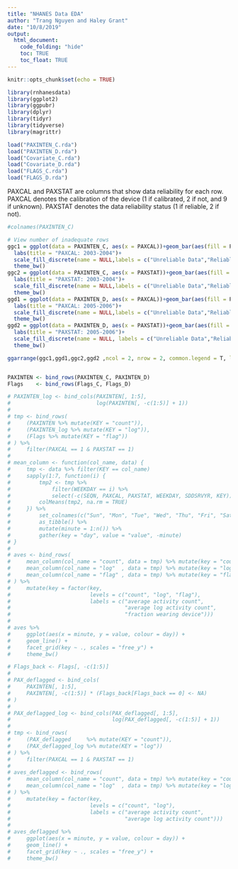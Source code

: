```yaml
---
title: "NHANES Data EDA"
author: "Trang Nguyen and Haley Grant"
date: "10/8/2019"
output: 
  html_document:
    code_folding: "hide"
    toc: TRUE
    toc_float: TRUE
---
```


```r
knitr::opts_chunk$set(echo = TRUE)
```

```r
library(rnhanesdata)
library(ggplot2)
library(ggpubr)
library(dplyr)
library(tidyr)
library(tidyverse)
library(magrittr)

load("PAXINTEN_C.rda")
load("PAXINTEN_D.rda")
load("Covariate_C.rda")
load("Covariate_D.rda")
load("FLAGS_C.rda")
load("FLAGS_D.rda")

```


PAXCAL and PAXSTAT are columns that show data reliability for each row. PAXCAL denotes the calibration of the device (1 if calibrated, 2 if not, and 9 if unknown). PAXSTAT denotes the data reliability status (1 if reliable, 2 if not).

```r
#colnames(PAXINTEN_C)

# View number of inadequate rows
ggc1 = ggplot(data = PAXINTEN_C, aes(x = PAXCAL))+geom_bar(aes(fill = PAXCAL==1),position = position_dodge(width = 0.8), width=0.5)+
  labs(title = "PAXCAL: 2003-2004")+
  scale_fill_discrete(name = NULL,labels = c("Unreliable Data","Reliable Data"))+
  theme_bw()
ggc2 = ggplot(data = PAXINTEN_C, aes(x = PAXSTAT))+geom_bar(aes(fill = PAXSTAT==1),position = position_dodge(width = 0.8), width=0.5)+
  labs(title = "PAXSTAT: 2003-2004")+
  scale_fill_discrete(name = NULL,labels = c("Unreliable Data","Reliable Data"))+
  theme_bw()
ggd1 = ggplot(data = PAXINTEN_D, aes(x = PAXCAL))+geom_bar(aes(fill = PAXCAL==1),position = position_dodge(width = 0.8), width=0.5)+
  labs(title = "PAXCAL: 2005-2006")+
  scale_fill_discrete(name = NULL,labels = c("Unreliable Data","Reliable Data"))+
  theme_bw()
ggd2 = ggplot(data = PAXINTEN_D, aes(x = PAXSTAT))+geom_bar(aes(fill = PAXSTAT==1),position = position_dodge(width = 0.8), width=0.5)+
  labs(title = "PAXSTAT: 2005-2006")+
  scale_fill_discrete(name = NULL, labels = c("Unreliable Data","Reliable Data"))+
  theme_bw()

ggarrange(ggc1,ggd1,ggc2,ggd2 ,ncol = 2, nrow = 2, common.legend = T, legend = "bottom")



```



```r
PAXINTEN <- bind_rows(PAXINTEN_C, PAXINTEN_D)
Flags    <- bind_rows(Flags_C, Flags_D)

# PAXINTEN_log <- bind_cols(PAXINTEN[, 1:5],
#                           log(PAXINTEN[, -c(1:5)] + 1))
# 
# tmp <- bind_rows(
#     (PAXINTEN %>% mutate(KEY = "count")),
#     (PAXINTEN_log %>% mutate(KEY = "log")),
#     (Flags %>% mutate(KEY = "flag"))
# ) %>%
#     filter(PAXCAL == 1 & PAXSTAT == 1)
# 
# mean_column <- function(col_name, data) {
#     tmp <- data %>% filter(KEY == col_name)
#     sapply(1:7, function(i) {
#         tmp2 <- tmp %>%
#             filter(WEEKDAY == i) %>%
#             select(-c(SEQN, PAXCAL, PAXSTAT, WEEKDAY, SDDSRVYR, KEY))
#         colMeans(tmp2, na.rm = TRUE)
#     }) %>%
#         set_colnames(c("Sun", "Mon", "Tue", "Wed", "Thu", "Fri", "Sat")) %>%
#         as_tibble() %>%
#         mutate(minute = 1:n()) %>%
#         gather(key = "day", value = "value", -minute)
# }
# 
# aves <- bind_rows(
#     mean_column(col_name = "count", data = tmp) %>% mutate(key = "count"),
#     mean_column(col_name = "log"  , data = tmp) %>% mutate(key = "log"),
#     mean_column(col_name = "flag" , data = tmp) %>% mutate(key = "flag")
# ) %>% 
#     mutate(key = factor(key, 
#                         levels = c("count", "log", "flag"),
#                         labels = c("average activity count",
#                                    "average log activity count",
#                                    "fraction wearing device")))
# 
# aves %>%
#     ggplot(aes(x = minute, y = value, colour = day)) +
#     geom_line() +
#     facet_grid(key ~ ., scales = "free_y") +
#     theme_bw()

```


```r
# Flags_back <- Flags[, -c(1:5)]
# 
# PAX_deflagged <- bind_cols(
#     PAXINTEN[, 1:5],
#     PAXINTEN[, -c(1:5)] * (Flags_back[Flags_back == 0] <- NA)
# )
# 
# PAX_deflagged_log <- bind_cols(PAX_deflagged[, 1:5],
#                                log(PAX_deflagged[, -c(1:5)] + 1))
# 
# tmp <- bind_rows(
#     (PAX_deflagged     %>% mutate(KEY = "count")),
#     (PAX_deflagged_log %>% mutate(KEY = "log"))
# ) %>%
#     filter(PAXCAL == 1 & PAXSTAT == 1)
# 
# aves_deflagged <- bind_rows(
#     mean_column(col_name = "count", data = tmp) %>% mutate(key = "count"),
#     mean_column(col_name = "log"  , data = tmp) %>% mutate(key = "log")
# ) %>%
#     mutate(key = factor(key, 
#                         levels = c("count", "log"),
#                         labels = c("average activity count",
#                                    "average log activity count")))
# 
# aves_deflagged %>%
#     ggplot(aes(x = minute, y = value, colour = day)) +
#     geom_line() +
#     facet_grid(key ~ ., scales = "free_y") +
#     theme_bw()
```

```r

```
